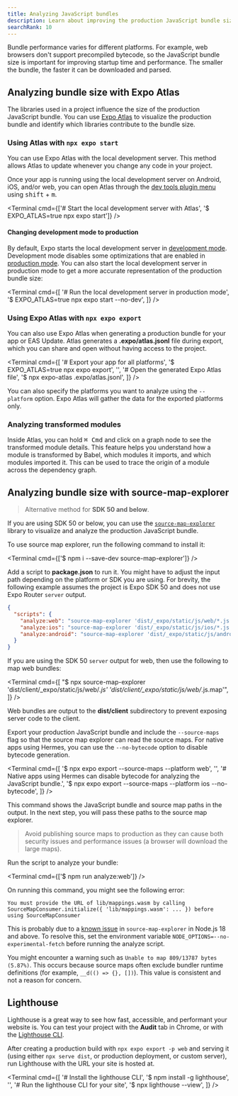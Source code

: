 ```yaml
---
title: Analyzing JavaScript bundles
description: Learn about improving the production JavaScript bundle size of Expo apps and websites with Expo Atlas and Lighthouse.
searchRank: 10
---
```



Bundle performance varies for different platforms. For example, web browsers don't support precompiled bytecode, so the JavaScript bundle size is important for improving startup time and performance. The smaller the bundle, the faster it can be downloaded and parsed.

## Analyzing bundle size with Expo Atlas

<ContentSpotlight alt="Expo Atlas overview page." src="/static/images/atlas/atlas-overview.avif" />

The libraries used in a project influence the size of the production JavaScript bundle. You can use [Expo Atlas](https://github.com/expo/expo-atlas#readme) to visualize the production bundle and identify which libraries contribute to the bundle size.

### Using Atlas with `npx expo start`

You can use Expo Atlas with the local development server. This method allows Atlas to update whenever you change any code in your project.

Once your app is running using the local development server on Android, iOS, and/or web, you can open Atlas through the [dev tools plugin menu](/debugging/devtools-plugins/#using-a-dev-tools-plugin) using <kbd>shift</kbd> + <kbd>m</kbd>.

<Terminal
  cmd={['# Start the local development server with Atlas', '$ EXPO_ATLAS=true npx expo start']}
/>

#### Changing development mode to production

By default, Expo starts the local development server in [development mode](/workflow/development-mode/#development-mode). Development mode disables some optimizations that are enabled in [production mode](/workflow/development-mode/#production-mode). You can also start the local development server in production mode to get a more accurate representation of the production bundle size:

<Terminal
  cmd={[
    '# Run the local development server in production mode',
    '$ EXPO_ATLAS=true npx expo start --no-dev',
  ]}
/>

### Using Expo Atlas with `npx expo export`

You can also use Expo Atlas when generating a production bundle for your app or EAS Update. Atlas generates a **.expo/atlas.jsonl** file during export, which you can share and open without having access to the project.

<Terminal
  cmd={[
    '# Export your app for all platforms',
    '$ EXPO_ATLAS=true npx expo export',
    '',
    '# Open the generated Expo Atlas file',
    '$ npx expo-atlas .expo/atlas.jsonl',
  ]}
/>

You can also specify the platforms you want to analyze using the `--platform` option. Expo Atlas will gather the data for the exported platforms only.

### Analyzing transformed modules

<ContentSpotlight alt="Expo Atlas module page." src="/static/images/atlas/atlas-module.avif" />

Inside Atlas, you can hold <kbd>⌘ Cmd</kbd> and click on a graph node to see the transformed module details. This feature helps you understand how a module is transformed by Babel, which modules it imports, and which modules imported it. This can be used to trace the origin of a module across the dependency graph.

## Analyzing bundle size with source-map-explorer

> Alternative method for **SDK 50 and below**.

If you are using SDK 50 or below, you can use the [`source-map-explorer`](https://www.npmjs.com/package/source-map-explorer) library to visualize and analyze the production JavaScript bundle.

<Step label="1">

To use source map explorer, run the following command to install it:

<Terminal cmd={['$ npm i --save-dev source-map-explorer']} />

</Step>

<Step label="2">

Add a script to **package.json** to run it. You might have to adjust the input path depending on the platform or SDK you are using. For brevity, the following example assumes the project is Expo SDK 50 and does not use Expo Router `server` output.

```json package.json
{
  "scripts": {
    "analyze:web": "source-map-explorer 'dist/_expo/static/js/web/*.js' 'dist/_expo/static/js/web/*.js.map'",
    "analyze:ios": "source-map-explorer 'dist/_expo/static/js/ios/*.js' 'dist/_expo/static/js/ios/*.js.map'",
    "analyze:android": "source-map-explorer 'dist/_expo/static/js/android/*.js' 'dist/_expo/static/js/android/*.js.map'"
  }
}
```

If you are using the SDK 50 `server` output for web, then use the following to map web bundles:

<Terminal
  cmd={[
    "$ npx source-map-explorer 'dist/client/_expo/static/js/web/*.js' 'dist/client/_expo/static/js/web/*.js.map'",
  ]}
/>

Web bundles are output to the **dist/client** subdirectory to prevent exposing server code to the client.

</Step>

<Step label="3">

Export your production JavaScript bundle and include the `--source-maps` flag so that the source map explorer can read the source maps. For native apps using Hermes, you can use the `--no-bytecode` option to disable bytecode generation.

<Terminal
  cmd={[
    '$ npx expo export --source-maps --platform web',
    '',
    '# Native apps using Hermes can disable bytecode for analyzing the JavaScript bundle.',
    '$ npx expo export --source-maps --platform ios --no-bytecode',
  ]}
/>

This command shows the JavaScript bundle and source map paths in the output. In the next step, you will pass these paths to the source map explorer.

> Avoid publishing source maps to production as they can cause both security issues and performance issues (a browser will download the large maps).

</Step>

<Step label="4">

Run the script to analyze your bundle:

<Terminal cmd={['$ npm run analyze:web']} />

On running this command, you might see the following error:

```text
You must provide the URL of lib/mappings.wasm by calling SourceMapConsumer.initialize({ 'lib/mappings.wasm': ... }) before using SourceMapConsumer
```

This is probably due to a [known issue](https://github.com/danvk/source-map-explorer/issues/247) in `source-map-explorer` in Node.js 18 and above. To resolve this, set the environment variable `NODE_OPTIONS=--no-experimental-fetch` before running the analyze script.

</Step>

You might encounter a warning such as `Unable to map 809/13787 bytes (5.87%)`. This occurs because source maps often exclude bundler runtime definitions (for example, `__d(() => {}, [])`). This value is consistent and not a reason for concern.

## Lighthouse

Lighthouse is a great way to see how fast, accessible, and performant your website is. You can test your project with the **Audit** tab in Chrome, or with the [Lighthouse CLI](https://github.com/GoogleChrome/lighthouse#using-the-node-cli).

After creating a production build with `npx expo export -p web` and serving it (using either `npx serve dist`, or production deployment, or custom server), run Lighthouse with the URL your site is hosted at.

<Terminal
  cmd={[
    '# Install the lighthouse CLI',
    '$ npm install -g lighthouse',
    '',
    '# Run the lighthouse CLI for your site',
    '$ npx lighthouse <url> --view',
  ]}
/>
